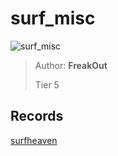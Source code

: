 
# surf_misc

![surf_misc](https://raw.githubusercontent.com/Sayt123/SurfMapPics/Maps-and-bonuses/csgo/surf_misc.jpg)

> Author: **FreakOut**
>
> Tier 5

## Records

[surfheaven](https://surfheaven.eu/map/surf_misc)
